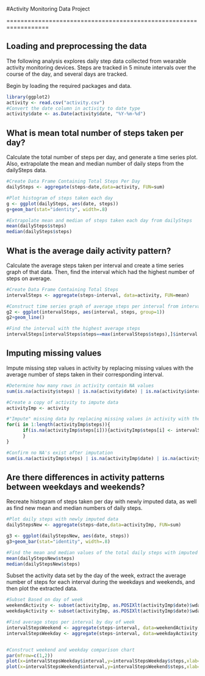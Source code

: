 #Activity Monitoring Data Project

==================================================================

## Loading and preprocessing the data

The following analysis explores daily step data collected from wearable activity monitoring devices. Steps are tracked in 5 minute intervals over the course of the day, and several days are tracked.

Begin by loading the required packages and data.
      
```r
library(ggplot2)
activity <- read.csv("activity.csv")
#Convert the date column in activity to date type
activity$date <- as.Date(activity$date, "%Y-%m-%d")
```

## What is mean total number of steps taken per day?

Calculate the total number of steps per day, and generate a time series plot.
Also, extrapolate the mean and median number of daily steps from the dailySteps data.

```r
#Create Data Frame Containing Total Steps Per Day
dailySteps <- aggregate(steps~date,data=activity, FUN=sum)

#Plot histogram of steps taken each day
g <- ggplot(dailySteps, aes(date, steps))
g+geom_bar(stat="identity", width=.8)

#Extrapolate mean and median of steps taken each day from dailySteps
mean(dailySteps$steps)
median(dailySteps$steps)
```

## What is the average daily activity pattern?

Calculate the average steps taken per interval and create a time series graph of that data. Then, find the interval which had the highest number of steps on average.

```r
#Create Data Frame Containing Total Steps 
intervalSteps <- aggregate(steps~interval, data=activity, FUN=mean)

#Construct time series graph of average steps per interval from intervalSteps
g2 <- ggplot(intervalSteps, aes(interval, steps, group=1))
g2+geom_line()

#Find the interval with the highest average steps
intervalSteps[intervalSteps$steps==max(intervalSteps$steps),]$interval
```

## Imputing missing values

Impute missing step values in activity by replacing missing values with the average number of steps taken in their corresponding interval.

```r
#Determine how many rows in activity contain NA values
sum(is.na(activity$steps) | is.na(activity$date) | is.na(activity$interval))

#Create a copy of activity to impute data
activityImp <- activity

#"Impute" missing data by replacing missing values in activity with their corresponding averages from intervalSteps
for(i in 1:length(activityImp$steps)){
      if(is.na(activityImp$steps[i])){activityImp$steps[i] <- intervalSteps$steps[which(intervalSteps$interval==activityImp$interval[i])]
      }
}

#Confirm no NA's exist after imputation
sum(is.na(activityImp$steps) | is.na(activityImp$date) | is.na(activityImp$interval))

```

## Are there differences in activity patterns between weekdays and weekends?

Recreate histogram of steps taken per day with newly imputed data, as well as find new mean and median numbers of daily steps.

```r
#Plot daily steps with newly imputed data
dailyStepsNew <- aggregate(steps~date,data=activityImp, FUN=sum)

g3 <- ggplot(dailyStepsNew, aes(date, steps))
g3+geom_bar(stat="identity", width=.8)

#Find the mean and median values of the total daily steps with imputed values
mean(dailyStepsNew$steps)
median(dailyStepsNew$steps)
```

Subset the activity data set by the day of the week, extract the average number of steps for each interval during the weekdays and weekends, and then plot the extracted data.

```r
#Subset Based on day of week
weekendActivity <- subset(activityImp, as.POSIXlt(activityImp$date)$wday==6 | as.POSIXlt(activity$date)$wday==0)
weekdayActivity <- subset(activityImp, as.POSIXlt(activityImp$date)$wday!=6 & as.POSIXlt(activityImp$date)$wday!=0)

#Find average steps per interval by day of week
intervalStepsWeekend <- aggregate(steps~interval, data=weekendActivity, FUN=mean)
intervalStepsWeekday <- aggregate(steps~interval, data=weekdayActivity, FUN=mean)


#Construct weekend and weekday comparison chart
par(mfrow=c(1,2))
plot(x=intervalStepsWeekday$interval,y=intervalStepsWeekday$steps,xlab="Time Interval",ylab="Steps", type="l", main="Average Weekday Steps")
plot(x=intervalStepsWeekend$interval,y=intervalStepsWeekend$steps,xlab="Time Interval",ylab="Steps", type="l", main="Average Weekend Steps")
```